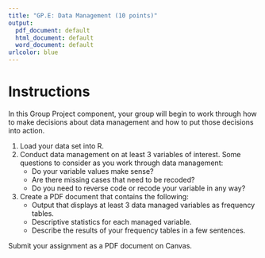 ```yaml
---
title: "GP.E: Data Management (10 points)"
output:
  pdf_document: default
  html_document: default
  word_document: default
urlcolor: blue
---
```


# Instructions
In this Group Project component, your group will begin to work through how to make decisions about data management and how to put those decisions into action.

1. Load your data set into R.
2. Conduct data management on at least 3 variables of interest. Some questions to consider as you work through data management:
    * Do your variable values make sense?
    * Are there missing cases that need to be recoded?
    * Do you need to reverse code or recode your variable in any way?
3. Create a PDF document that contains the following:
    * Output that displays at least 3 data managed variables as frequency tables.
    * Descriptive statistics for each managed variable.
    * Describe the results of your frequency tables in a few sentences.

Submit your assignment as a PDF document on Canvas.
